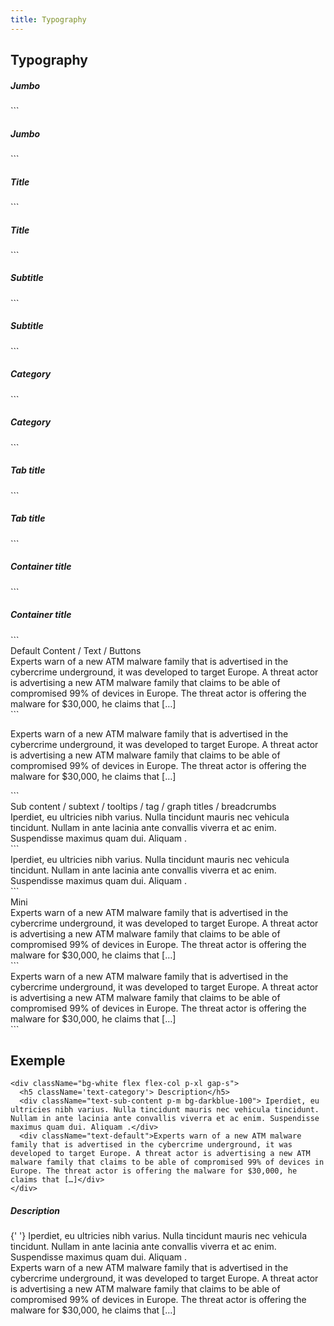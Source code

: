 ```yaml
---
title: Typography
---
```


## Typography

<h5 className="text-jumbo">Jumbo</h5>
```
<h5 className="text-jumbo">Jumbo</h5>
```

<h5 className="text-title">Title </h5>
```
<h5 className="text-title">Title </h5>
```

<h5 className="text-subtitle">Subtitle </h5>
```
<h5 className="text-subtitle">Subtitle </h5>
```

<h5 className="text-category">Category </h5>
```
<h5 className="text-category">Category </h5>
```

<h5 className="text-tab">Tab title </h5>
```
<h5 className="text-tab">Tab title </h5>
```

<h5 className="text-container-title">Container title </h5>
```
<h5 className="text-container-title">Container title </h5>
```

<div className="font-bold text-default">Default Content / Text / Buttons</div>
<div className="text-default">
  Experts warn of a new ATM malware family that is advertised in the cybercrime
  underground, it was developed to target Europe. A threat actor is advertising
  a new ATM malware family that claims to be able of compromised 99% of devices
  in Europe. The threat actor is offering the malware for $30,000, he claims
  that […]
</div>
```
<p className="text-default">
  Experts warn of a new ATM malware family that is advertised in the cybercrime
  underground, it was developed to target Europe. A threat actor is advertising
  a new ATM malware family that claims to be able of compromised 99% of devices
  in Europe. The threat actor is offering the malware for $30,000, he claims
  that […]
</p>
```

<div className="font-bold text-sub-content">
  Sub content / subtext / tooltips / tag / graph titles / breadcrumbs
</div>
<div className="text-sub-content">
  Iperdiet, eu ultricies nibh varius. Nulla tincidunt mauris nec vehicula
  tincidunt. Nullam in ante lacinia ante convallis viverra et ac enim.
  Suspendisse maximus quam dui. Aliquam .
</div>
```
<div className="text-sub-content">
  Iperdiet, eu ultricies nibh varius. Nulla tincidunt mauris nec vehicula
  tincidunt. Nullam in ante lacinia ante convallis viverra et ac enim.
  Suspendisse maximus quam dui. Aliquam .
</div>
```

<div className="font-bold text-mini">Mini</div>
<div className="text-mini">
  Experts warn of a new ATM malware family that is advertised in the cybercrime
  underground, it was developed to target Europe. A threat actor is advertising
  a new ATM malware family that claims to be able of compromised 99% of devices
  in Europe. The threat actor is offering the malware for $30,000, he claims
  that […]
</div>
```
<div className="text-mini">
  Experts warn of a new ATM malware family that is advertised in the cybercrime
  underground, it was developed to target Europe. A threat actor is advertising
  a new ATM malware family that claims to be able of compromised 99% of devices
  in Europe. The threat actor is offering the malware for $30,000, he claims
  that […]
</div>
```

## Exemple

```
<div className="bg-white flex flex-col p-xl gap-s">
  <h5 className='text-category'> Description</h5>
  <div className="text-sub-content p-m bg-darkblue-100"> Iperdiet, eu ultricies nibh varius. Nulla tincidunt mauris nec vehicula tincidunt. Nullam in ante lacinia ante convallis viverra et ac enim. Suspendisse maximus quam dui. Aliquam .</div>
  <div className="text-default">Experts warn of a new ATM malware family that is advertised in the cybercrime underground, it was developed to target Europe. A threat actor is advertising a new ATM malware family that claims to be able of compromised 99% of devices in Europe. The threat actor is offering the malware for $30,000, he claims that […]</div>
</div>
```

<div className="flex flex-col gap-s bg-white p-xl">
  <h5 className="text-category"> Description</h5>
  <div className="bg-darkblue-100 p-m text-sub-content">
    {' '}
    Iperdiet, eu ultricies nibh varius. Nulla tincidunt mauris nec vehicula tincidunt.
    Nullam in ante lacinia ante convallis viverra et ac enim. Suspendisse maximus
    quam dui. Aliquam .
  </div>
  <div className="text-default">
    Experts warn of a new ATM malware family that is advertised in the
    cybercrime underground, it was developed to target Europe. A threat actor is
    advertising a new ATM malware family that claims to be able of compromised
    99% of devices in Europe. The threat actor is offering the malware for
    $30,000, he claims that […]
  </div>
</div>
